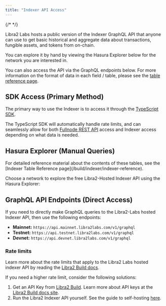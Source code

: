 ```yaml
---
title: "Indexer API Access"
---
```



{/* <IndexerBetaNotice /> */}

Libra2 Labs hosts a public version of the Indexer GraphQL API that anyone can use to get basic historical and aggregate data about transactions, fungible assets, and tokens from on-chain.

You can explore it by hand by viewing the Hasura Explorer below for the network you are interested in.

You can also access the API via the GraphQL endpoints below. For more information on the format of data in each field / table, please see the [table reference page](/build/indexer/indexer-api/indexer-reference).

## SDK Access (Primary Method)

The primary way to use the Indexer is to access it through the [TypeScript SDK](/build/sdks/ts-sdk/fetch-data-via-sdk).

The TypeScript SDK will automatically handle rate limits, and can seamlessly allow for both [Fullnode REST API](/build/apis/fullnode-rest-api) access and Indexer access depending on what data is needed.

## Hasura Explorer (Manual Queries)

<Aside type="note">
  For detailed reference material about the contents of these tables, see the [Indexer Table Reference page](/build/indexer/indexer-reference).
</Aside>

Choose a network to explore the free Libra2-Hosted Indexer API using the Hasura Explorer:

<CardGrid>
  <LinkCard href="https://cloud.hasura.io/public/graphiql?endpoint=https://api.mainnet.libra2labs.com/v1/graphql" title="Mainnet" description="Hasura GraphQL Explorer for Libra2 Mainnet" target="_blank" />

  <LinkCard href="https://cloud.hasura.io/public/graphiql?endpoint=https://api.testnet.libra2labs.com/v1/graphql" title="Testnet" description="Hasura GraphQL Explorer for Libra2 Testnet" target="_blank" />

  <LinkCard href="https://cloud.hasura.io/public/graphiql?endpoint=https://api.devnet.libra2labs.com/v1/graphql" title="Devnet" description="Hasura GraphQL Explorer for Libra2 Devnet" target="_blank" />
</CardGrid>

## GraphQL API Endpoints (Direct Access)

If you need to directly make GraphQL queries to the Libra2-Labs hosted Indexer API, then use the following endpoints:

- **Mainnet:** `https://api.mainnet.libra2labs.com/v1/graphql`
- **Testnet:** `https://api.testnet.libra2labs.com/v1/graphql`
- **Devnet:** `https://api.devnet.libra2labs.com/v1/graphql`

### Rate limits

Learn more about the rate limits that apply to the Libra2 Labs hosted indexer API by reading the [Libra2 Build docs](https://build.libra2labs.com/docs/start/billing).

If you need a higher rate limit, consider the following solutions:

1. Get an API Key from [Libra2 Build](https://build.libra2labs.com/). Learn more about API keys at the [Libra2 Build docs site](https://build.libra2labs.com/docs/start/api-keys).
2. Run the Libra2 Indexer API yourself. See the guide to self-hosting [here](/build/indexer/txn-stream/self-hosted).
